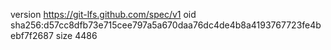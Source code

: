 version https://git-lfs.github.com/spec/v1
oid sha256:d57cc8dfb73e715cee797a5a670daa76dc4de4b8a4193767723fe4bebf7f2687
size 4486
